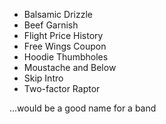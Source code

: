 * Balsamic Drizzle
* Beef Garnish
* Flight Price History
* Free Wings Coupon
* Hoodie Thumbholes
* Moustache and Below
* Skip Intro
* Two-factor Raptor

...would be a good name for a band
